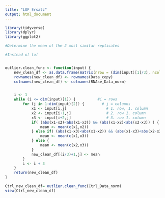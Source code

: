 ---
title: "LOF Ersatz"
output: html_document
---


```{r}
library(tidyverse)
library(dplyr)
library(ggplot2)
```

```{r}
#Determine the mean of the 2 most similar replicates

#Instead of lof


outlier.clean_func <- function(input) {
    new_clean_df <- as.data.frame(matrix(nrow = (dim(input)[1]/3), ncol = dim(input)[2])) ##Create the dataframe
    rownames(new_clean_df) <- rownames(Data_copy)
    colnames(new_clean_df) <- colnames(RNAse_Data_norm)


    i <- 1
    while (i <= dim(input)[1]) {          #i = rows
        for (j in 1:dim(input)[2]) {        # j = columns 
            x1 <- input[i,j]                  # 1. row, 1. column
            x2 <- input[i+1,j]                # 2. row 1. column
            x3 <- input[i+2,j]                # 3. row 1. column
            if( (abs(x1-x2)<abs(x1-x3)) && (abs(x1-x2)<abs(x2-x3)) ) {
                mean <- mean(c(x1,x2))
            } else if( (abs(x1-x3)<abs(x1-x2)) && (abs(x1-x3)<abs(x2-x3)) ) {
                mean <- mean(c(x1,x3))
            } else {
                mean <- mean(c(x2,x3))
            }
            new_clean_df[(i/3)+1,j] <- mean
        }
        i <- i + 3
    }
    return(new_clean_df)
}

Ctrl_new_clean_df= outlier.clean_func(Ctrl_Data_norm)
view(Ctrl_new_clean_df) 


```


